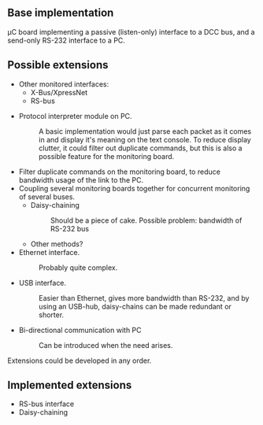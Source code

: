 ﻿== Base implementation ==
µC board implementing a passive (listen-only) interface to a DCC bus, and a send-only RS-232{{ref|rs232}} interface to a PC.

== Possible extensions ==
* Other monitored interfaces:
** X-Bus/XpressNet
** RS-bus

* Protocol interpreter module on PC.
*: A basic implementation would just parse each packet as it comes in and display it's meaning on the text console. To reduce display clutter, it could filter out duplicate commands, but this is also a possible feature for the monitoring board.
* Filter duplicate commands on the monitoring board, to reduce bandwidth usage of the link to the PC.
* Coupling several monitoring boards together for concurrent monitoring of several buses.
** Daisy-chaining
**: Should be a piece of cake. Possible problem: bandwidth of RS-232 bus
** Other methods?
* Ethernet interface.
*: Probably quite complex.
* USB interface.
*: Easier than Ethernet, gives more bandwidth than RS-232, and by using an USB-hub, daisy-chains can be made redundant or shorter.
* Bi-directional communication with PC
*: Can be introduced when the need arises.

Extensions could be developed in any order.

== Implemented extensions ==
* RS-bus interface
* Daisy-chaining

